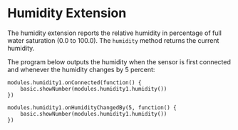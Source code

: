 # Humidity Extension

The humidity extension reports the relative humidity
in percentage of full water saturation (0.0 to 100.0).
The `humidity` method returns the current humidity.

The program below outputs the humidity when the
sensor is first connected and whenever the humidity 
changes by 5 percent:

```blocks
modules.humidity1.onConnected(function() {
    basic.showNumber(modules.humidity1.humidity())
})

modules.humidity1.onHumidityChangedBy(5, function() {
    basic.showNumber(modules.humidity1.humidity())
})
```
